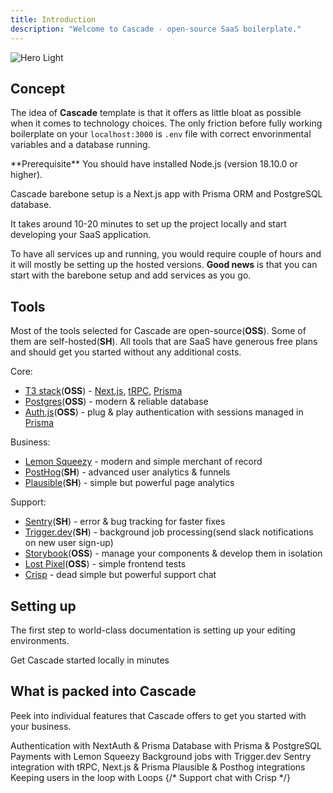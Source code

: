 ```yaml
---
title: Introduction
description: "Welcome to Cascade - open-source SaaS boilerplate."
---
```


<img
  className="block mx-auto h-64"
  src="/images/cascade.svg"
  alt="Hero Light"
/>

## Concept

The idea of **Cascade** template is that it offers as little bloat as possible when it comes to technology choices. The only friction before fully working boilerplate on your `localhost:3000` is `.env` file with correct envorinmental variables and a database running.

<Info>
  **Prerequisite** You should have installed Node.js (version 18.10.0 or
  higher).
</Info>
<Tip>

Cascade barebone setup is a Next.js app with Prisma ORM and PostgreSQL database.

It takes around 10-20 minutes to set up the project locally and start developing
your SaaS application.

</Tip>

<Warning>

To have all services up and running, you would require couple of hours and it will mostly be setting up the hosted versions. **Good news** is that you can start with the barebone setup and add services as you go.

</Warning>

## Tools

Most of the tools selected for Cascade are open-source(**OSS**). Some of them are self-hosted(**SH**). All tools that are SaaS have generous free plans and should get you started without any additional costs.

Core:

- [T3 stack](https://create.t3.gg/)(**OSS**) - [Next.js](https://nextjs.org/), [tRPC](https://trpc.io/), [Prisma](https://www.prisma.io/)
- [Postgres](https://www.postgresql.org/)(**OSS**) - modern & reliable database
- [Auth.js](https://authjs.dev/)(**OSS**) - plug & play authentication with sessions managed in [Prisma](https://www.prisma.io/)

Business:

- [Lemon Squeezy](https://www.lemonsqueezy.com/) - modern and simple merchant of record
- [PostHog](https://posthog.com/)(**SH**) - advanced user analytics & funnels
- [Plausible](https://plausible.io/)(**SH**) - simple but powerful page analytics

Support:

- [Sentry](https://sentry.io/)(**SH**) - error & bug tracking for faster fixes
- [Trigger.dev](https://trigger.dev/)(**SH**) - background job processing(send slack notifications on new user sign-up)
- [Storybook](https://storybook.js.org/)(**OSS**) - manage your components & develop them in isolation
- [Lost Pixel](https://www.lost-pixel.com/)(**OSS**) - simple frontend tests
- [Crisp](https://crisp.chat/en/) - dead simple but powerful support chat

## Setting up

The first step to world-class documentation is setting up your editing environments.

<CardGroup cols={2}>
  <Card
    title="Barebone setup"
    icon="bolt-lightning"
    href="https://mintlify.com/docs/barebone-setup"
  >
    Get Cascade started locally in minutes
  </Card>
</CardGroup>

## What is packed into Cascade

Peek into individual features that Cascade offers to get you started with your business.

<CardGroup cols={2}>
  <Card title="Authentication" icon="user" href="/essentials/authentication">
    Authentication with NextAuth & Prisma
  </Card>
  <Card title="Database" icon="database" href="/essentials/database">
    Database with Prisma & PostgreSQL
  </Card>
  <Card title="Payments" icon="lemon" href="/essentials/payments">
    Payments with Lemon Squeezy
  </Card>
  <Card
    title="Background jobs"
    icon="stopwatch"
    href="/essentials/background-jobs"
  >
    Background jobs with Trigger.dev
  </Card>
  <Card
    title="Error tracking & monitoring"
    icon="bug"
    href="/essentials/error-tracking"
  >
    Sentry integration with tRPC, Next.js & Prisma
  </Card>
  <Card
    title="User analytics"
    icon="chart-mixed"
    href="/essentials/user-analytics"
  >
    Plausible & Posthog integrations
  </Card>
  <Card title="Emails" icon="envelopes" href="/essentials/emails">
    Keeping users in the loop with Loops
  </Card>
  {/* <Card title="Support chat" icon="headset" href="/essentials/support.mdx">
    Support chat with Crisp
  </Card> */}
</CardGroup>
